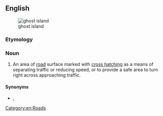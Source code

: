 ==English==
[[File:Traffic-signs-manual-chapter-5-figure-2004-4x17-18.svg|thumb|right|ghost island]]

===Etymology===
{{compound|en|ghost|island}}

===Noun===
{{en-noun}}

# {{lb|en|UK|road transport}} An area of [[road]] surface marked with [[crosshatch|cross hatching]] as a means of separating traffic or reducing speed, or to provide a safe area to turn right across approaching traffic.

====Synonyms====
* {{sense|area of road surface marked with cross hatching}} {{l|en|gore}}, {{l|en|neutral area}} {{qualifier|US}}

[[Category:en:Roads]]